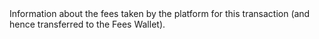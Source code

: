   

  

  
<ParamField body="Fees" type="object">     
Information about the fees taken by the platform for this transaction (and hence transferred to the Fees Wallet).   

<Expandable title="properties"><Currency7 />  
  
<Amount1 />  
  

</Expandable> 
</ParamField>